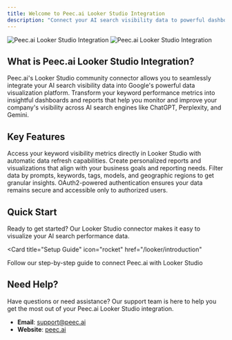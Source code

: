 ```yaml
---
title: Welcome to Peec.ai Looker Studio Integration
description: "Connect your AI search visibility data to powerful dashboards with our Looker Studio community connector"
---
```


<img
  className="block dark:hidden"
  src="/images/hero-light.png"
  alt="Peec.ai Looker Studio Integration"
/>
<img
  className="hidden dark:block"
  src="/images/hero-dark.png"
  alt="Peec.ai Looker Studio Integration"
/>

## What is Peec.ai Looker Studio Integration?

Peec.ai's Looker Studio community connector allows you to seamlessly integrate your AI search visibility data into Google's powerful data visualization platform. Transform your keyword performance metrics into insightful dashboards and reports that help you monitor and improve your company's visibility across AI search engines like ChatGPT, Perplexity, and Gemini.

## Key Features

<CardGroup cols={2}>
  <Card
    title="Real-time AI Search Data"
    icon="chart-line"
  >
    Access your keyword visibility metrics directly in Looker Studio with automatic data refresh capabilities.
  </Card>
  <Card
    title="Customizable Dashboards"
    icon="dashboard"
  >
    Create personalized reports and visualizations that align with your business goals and reporting needs.
  </Card>
  <Card
    title="Advanced Filtering"
    icon="filter"
  >
    Filter data by prompts, keywords, tags, models, and geographic regions to get granular insights.
  </Card>
  <Card
    title="Secure Authentication"
    icon="shield-check"
  >
    OAuth2-powered authentication ensures your data remains secure and accessible only to authorized users.
  </Card>
</CardGroup>

## Quick Start

Ready to get started? Our Looker Studio connector makes it easy to visualize your AI search performance data.

<Card
  title="Setup Guide"
  icon="rocket"
  href="/looker/introduction"
>
  Follow our step-by-step guide to connect Peec.ai with Looker Studio
</Card>

## Need Help?

Have questions or need assistance? Our support team is here to help you get the most out of your Peec.ai Looker Studio integration.

- **Email**: [support@peec.ai](mailto:support@peec.ai)
- **Website**: [peec.ai](https://peec.ai)
